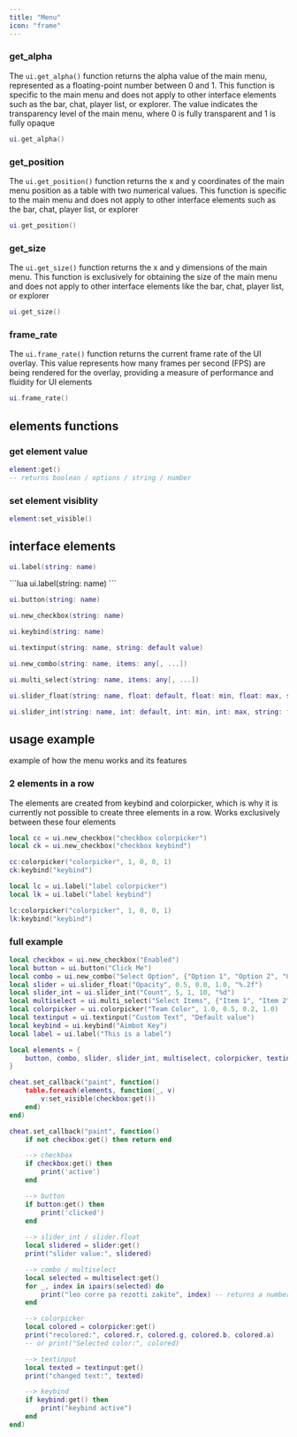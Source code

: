 ```yaml
---
title: "Menu"
icon: "frame"
---
```


### get_alpha

The `ui.get_alpha()` function returns the alpha value of the main menu, represented as a floating-point number between 0 and 1. This function is specific to the main menu and does not apply to other interface elements such as the bar, chat, player list, or explorer. The value indicates the transparency level of the main menu, where 0 is fully transparent and 1 is fully opaque

```lua
ui.get_alpha()
```

### get_position

The `ui.get_position()` function returns the x and y coordinates of the main menu position as a table with two numerical values. This function is specific to the main menu and does not apply to other interface elements such as the bar, chat, player list, or explorer

```lua
ui.get_position()
```

### get_size

The `ui.get_size()` function returns the x and y dimensions of the main menu. This function is exclusively for obtaining the size of the main menu and does not apply to other interface elements like the bar, chat, player list, or explorer

```lua
ui.get_size()
```

### frame_rate

The `ui.frame_rate()` function returns the current frame rate of the UI overlay. This value represents how many frames per second (FPS) are being rendered for the overlay, providing a measure of performance and fluidity for UI elements

```lua
ui.frame_rate()
```

## elements functions

### get element value

```lua
element:get()
-- returns boolean / options / string / number
```

### set element visiblity

```lua
element:set_visible()
```

## interface elements

```lua
ui.label(string: name)
```
<Expandable title="label">
  ```lua
 ui.label(string: name)
  ```
</Expandable>

```lua
ui.button(string: name)
```

```lua
ui.new_checkbox(string: name)
```

```lua
ui.keybind(string: name)
```

```lua
ui.textinput(string: name, string: default value)
```

```lua
ui.new_combo(string: name, items: any[, ...])
```

```lua
ui.multi_select(string: name, items: any[, ...])
```

```lua
ui.slider_float(string: name, float: default, float: min, float: max, string: format)
```

```lua
ui.slider_int(string: name, int: default, int: min, int: max, string: format)
```

## usage example

example of how the menu works and its features

### 2 elements in a row

The elements are created from keybind and colorpicker, which is why it is currently not possible to create three elements in a row. Works exclusively between these four elements

```lua
local cc = ui.new_checkbox("checkbox colorpicker")
local ck = ui.new_checkbox("checkbox keybind")

cc:colorpicker("colorpicker", 1, 0, 0, 1)
ck:keybind("keybind")
```

```lua
local lc = ui.label("label colorpicker")
local lk = ui.label("label keybind")

lc:colorpicker("colorpicker", 1, 0, 0, 1)
lk:keybind("keybind")
```

### full example

```lua
local checkbox = ui.new_checkbox("Enabled")
local button = ui.button("Click Me")
local combo = ui.new_combo("Select Option", {"Option 1", "Option 2", "Option 3"})
local slider = ui.slider_float("Opacity", 0.5, 0.0, 1.0, "%.2f")
local slider_int = ui.slider_int("Count", 5, 1, 10, "%d")
local multiselect = ui.multi_select("Select Items", {"Item 1", "Item 2", "Item 3"})
local colorpicker = ui.colorpicker("Team Color", 1.0, 0.5, 0.2, 1.0)
local textinput = ui.textinput("Custom Text", "Default value")
local keybind = ui.keybind("Aimbot Key")
local label = ui.label("This is a label")

local elements = {
    button, combo, slider, slider_int, multiselect, colorpicker, textinput, keybind, label
}

cheat.set_callback("paint", function()
    table.foreach(elements, function(_, v)
        v:set_visible(checkbox:get())
    end)
end)

cheat.set_callback("paint", function()
	if not checkbox:get() then return end

    --> checkbox
    if checkbox:get() then
        print('active')
    end

    --> button
    if button:get() then
        print('clicked')
    end
    
    --> slider_int / slider.float
    local slidered = slider:get()
    print("slider value:", slidered)

    --> combo / multiselect
    local selected = multiselect:get()
    for _, index in ipairs(selected) do
        print("leo corre pa rezotti zakite", index) -- returns a number, 0-based
    end

    --> colorpicker
    local colored = colorpicker:get()
    print("recolored:", colored.r, colored.g, colored.b, colored.a) 
    -- or print("Selected color:", colored)

    --> textinput
    local texted = textinput:get()
    print("changed text:", texted)

    --> keybind
    if keybind:get() then
        print("keybind active")
    end
end)
```